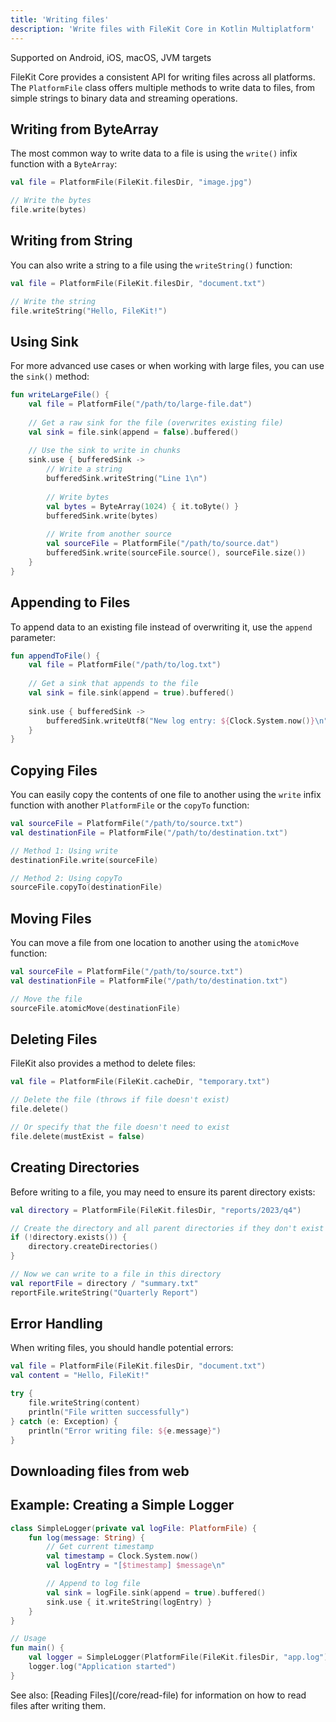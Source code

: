 ```yaml
---
title: 'Writing files'
description: 'Write files with FileKit Core in Kotlin Multiplatform'
---
```



<Check>Supported on Android, iOS, macOS, JVM targets</Check>

FileKit Core provides a consistent API for writing files across all platforms. The `PlatformFile` class offers multiple methods to write data to files, from simple strings to binary data and streaming operations.

## Writing from ByteArray

The most common way to write data to a file is using the `write()` infix function with a `ByteArray`:

```kotlin
val file = PlatformFile(FileKit.filesDir, "image.jpg")

// Write the bytes
file.write(bytes)
```

## Writing from String

You can also write a string to a file using the `writeString()` function:

```kotlin
val file = PlatformFile(FileKit.filesDir, "document.txt")

// Write the string
file.writeString("Hello, FileKit!")
```

## Using Sink

For more advanced use cases or when working with large files, you can use the `sink()` method:

```kotlin
fun writeLargeFile() {
    val file = PlatformFile("/path/to/large-file.dat")
    
    // Get a raw sink for the file (overwrites existing file)
    val sink = file.sink(append = false).buffered()
    
    // Use the sink to write in chunks
    sink.use { bufferedSink ->
        // Write a string
        bufferedSink.writeString("Line 1\n")
        
        // Write bytes
        val bytes = ByteArray(1024) { it.toByte() }
        bufferedSink.write(bytes)
        
        // Write from another source
        val sourceFile = PlatformFile("/path/to/source.dat")
        bufferedSink.write(sourceFile.source(), sourceFile.size())
    }
}
```

## Appending to Files

To append data to an existing file instead of overwriting it, use the `append` parameter:

```kotlin
fun appendToFile() {
    val file = PlatformFile("/path/to/log.txt")
    
    // Get a sink that appends to the file
    val sink = file.sink(append = true).buffered()
    
    sink.use { bufferedSink ->
        bufferedSink.writeUtf8("New log entry: ${Clock.System.now()}\n")
    }
}
```

## Copying Files

You can easily copy the contents of one file to another using the `write` infix function with another `PlatformFile` or the `copyTo` function:

```kotlin
val sourceFile = PlatformFile("/path/to/source.txt")
val destinationFile = PlatformFile("/path/to/destination.txt")

// Method 1: Using write
destinationFile.write(sourceFile)

// Method 2: Using copyTo
sourceFile.copyTo(destinationFile)
```

## Moving Files

You can move a file from one location to another using the `atomicMove` function:

```kotlin
val sourceFile = PlatformFile("/path/to/source.txt")
val destinationFile = PlatformFile("/path/to/destination.txt")

// Move the file
sourceFile.atomicMove(destinationFile)
```

## Deleting Files

FileKit also provides a method to delete files:

```kotlin
val file = PlatformFile(FileKit.cacheDir, "temporary.txt")

// Delete the file (throws if file doesn't exist)
file.delete()

// Or specify that the file doesn't need to exist
file.delete(mustExist = false)
```

## Creating Directories

Before writing to a file, you may need to ensure its parent directory exists:

```kotlin
val directory = PlatformFile(FileKit.filesDir, "reports/2023/q4")

// Create the directory and all parent directories if they don't exist
if (!directory.exists()) {
    directory.createDirectories()
}

// Now we can write to a file in this directory
val reportFile = directory / "summary.txt"
reportFile.writeString("Quarterly Report")
```

## Error Handling

When writing files, you should handle potential errors:

```kotlin
val file = PlatformFile(FileKit.filesDir, "document.txt")
val content = "Hello, FileKit!"

try {        
    file.writeString(content)
    println("File written successfully")
} catch (e: Exception) {
    println("Error writing file: ${e.message}")
}
```

## Downloading files from web

<DownloadFilesWeb/>

## Example: Creating a Simple Logger

```kotlin
class SimpleLogger(private val logFile: PlatformFile) {
    fun log(message: String) {
        // Get current timestamp
        val timestamp = Clock.System.now()
        val logEntry = "[$timestamp] $message\n"

        // Append to log file
        val sink = logFile.sink(append = true).buffered()
        sink.use { it.writeString(logEntry) }
    }
}

// Usage
fun main() {
    val logger = SimpleLogger(PlatformFile(FileKit.filesDir, "app.log"))
    logger.log("Application started")
}
```

<Note>
See also: [Reading Files](/core/read-file) for information on how to read files after writing them.
</Note>
